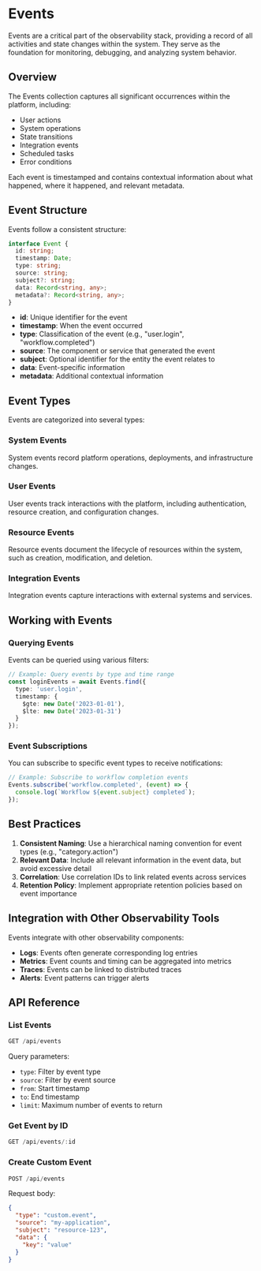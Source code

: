 # Events

Events are a critical part of the observability stack, providing a record of all activities and state changes within the system. They serve as the foundation for monitoring, debugging, and analyzing system behavior.

## Overview

The Events collection captures all significant occurrences within the platform, including:

- User actions
- System operations
- State transitions
- Integration events
- Scheduled tasks
- Error conditions

Each event is timestamped and contains contextual information about what happened, where it happened, and relevant metadata.

## Event Structure

Events follow a consistent structure:

```typescript
interface Event {
  id: string;
  timestamp: Date;
  type: string;
  source: string;
  subject?: string;
  data: Record<string, any>;
  metadata?: Record<string, any>;
}
```

- **id**: Unique identifier for the event
- **timestamp**: When the event occurred
- **type**: Classification of the event (e.g., "user.login", "workflow.completed")
- **source**: The component or service that generated the event
- **subject**: Optional identifier for the entity the event relates to
- **data**: Event-specific information
- **metadata**: Additional contextual information

## Event Types

Events are categorized into several types:

### System Events

System events record platform operations, deployments, and infrastructure changes.

### User Events

User events track interactions with the platform, including authentication, resource creation, and configuration changes.

### Resource Events

Resource events document the lifecycle of resources within the system, such as creation, modification, and deletion.

### Integration Events

Integration events capture interactions with external systems and services.

## Working with Events

### Querying Events

Events can be queried using various filters:

```typescript
// Example: Query events by type and time range
const loginEvents = await Events.find({
  type: 'user.login',
  timestamp: {
    $gte: new Date('2023-01-01'),
    $lte: new Date('2023-01-31')
  }
});
```

### Event Subscriptions

You can subscribe to specific event types to receive notifications:

```typescript
// Example: Subscribe to workflow completion events
Events.subscribe('workflow.completed', (event) => {
  console.log(`Workflow ${event.subject} completed`);
});
```

## Best Practices

1. **Consistent Naming**: Use a hierarchical naming convention for event types (e.g., "category.action")
2. **Relevant Data**: Include all relevant information in the event data, but avoid excessive detail
3. **Correlation**: Use correlation IDs to link related events across services
4. **Retention Policy**: Implement appropriate retention policies based on event importance

## Integration with Other Observability Tools

Events integrate with other observability components:

- **Logs**: Events often generate corresponding log entries
- **Metrics**: Event counts and timing can be aggregated into metrics
- **Traces**: Events can be linked to distributed traces
- **Alerts**: Event patterns can trigger alerts

## API Reference

### List Events

```typescript
GET /api/events
```

Query parameters:
- `type`: Filter by event type
- `source`: Filter by event source
- `from`: Start timestamp
- `to`: End timestamp
- `limit`: Maximum number of events to return

### Get Event by ID

```typescript
GET /api/events/:id
```

### Create Custom Event

```typescript
POST /api/events
```

Request body:
```json
{
  "type": "custom.event",
  "source": "my-application",
  "subject": "resource-123",
  "data": {
    "key": "value"
  }
}
```